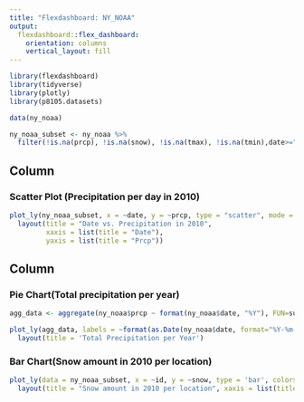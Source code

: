 ```yaml
---
title: "Flexdashboard: NY_NOAA"
output: 
  flexdashboard::flex_dashboard:
    orientation: columns
    vertical_layout: fill
---
```


```r
library(flexdashboard)
library(tidyverse)
library(plotly)
library(p8105.datasets)
```

```r
data(ny_noaa)

ny_noaa_subset <- ny_noaa %>%
  filter(!is.na(prcp), !is.na(snow), !is.na(tmax), !is.na(tmin),date>="2010-01-01")

```

Column {data-width=650}
-----------------------------------------------------------------------

### Scatter Plot (Precipitation per day in 2010)
```r
plot_ly(ny_noaa_subset, x = ~date, y = ~prcp, type = "scatter", mode = "markers") %>%
  layout(title = "Date vs. Precipitation in 2010",
         xaxis = list(title = "Date"),
         yaxis = list(title = "Prcp"))
```

Column {data-width=350}
-----------------------------------------------------------------------

### Pie Chart(Total precipitation per year)
```r
agg_data <- aggregate(ny_noaa$prcp ~ format(ny_noaa$date, "%Y"), FUN=sum)

plot_ly(agg_data, labels = ~format(as.Date(ny_noaa$date, format="%Y-%m-%d"), "%Y"), values = ~ny_noaa$prcp, type = 'pie') %>%
  layout(title = 'Total Precipitation per Year')
```

### Bar Chart(Snow amount in 2010 per location)
```r
plot_ly(data = ny_noaa_subset, x = ~id, y = ~snow, type = 'bar', colors = 'viridis') %>%
  layout(title = "Snow amount in 2010 per location", xaxis = list(title = "location"), yaxis = list(title = "Snow amount"))
```